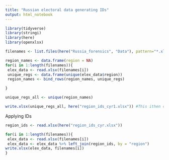 ```yaml
---
title: "Russian electoral data generating IDs"
output: html_notebook
---
```


```r
library(tidyverse)
library(stringi)
library(here)
library(openxlsx)

filenames <- list.files(here("Russia_forensics", "Data"), pattern="*.xlsx", full.names=TRUE)


```

```r
region_names <- data.frame(region = NA)
for(i in 1:length(filenames)){
 elex_data <- read.xlsx(filenames[i])
 unique_regs <- data.frame(unique(elex_data$region))
 region_names <- bind_rows(region_names, unique_regs)

}

unique_regs_all <- unique(region_names)
```


```r
write.xlsx(unique_regs_all, here("region_ids_cyr1.xlsx")) #This ithen cleaned and IDs assigned manually
```

Applying IDs
```r
region_ids <- read.xlsx(here("region_ids_cyr.xlsx"))

for(i in 1:length(filenames)){
 elex_data <- read.xlsx(filenames[i])
 elex_data <- elex_data %>% left_join(region_ids, by = "region")
write.xlsx(elex_data, filenames[i])
}
```

